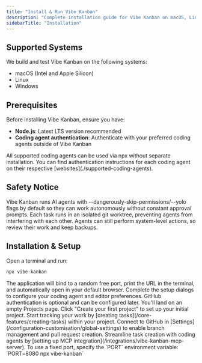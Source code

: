 ```yaml
---
title: "Install & Run Vibe Kanban"
description: "Complete installation guide for Vibe Kanban on macOS, Linux, and Windows"
sidebarTitle: "Installation"
---
```


## Supported Systems

We build and test Vibe Kanban on the following systems:

- macOS (Intel and Apple Silicon)
- Linux
- Windows

## Prerequisites

Before installing Vibe Kanban, ensure you have:

- **Node.js**: Latest LTS version recommended
- **Coding agent authentication**: Authenticate with your preferred coding agents outside of Vibe Kanban

<Info>
All supported coding agents can be used via npx without separate installation. You can find authentication instructions for each coding agent on their respective [websites](./supported-coding-agents).
</Info>

## Safety Notice

<Warning>
Vibe Kanban runs AI agents with --dangerously-skip-permissions/--yolo flags by default so they can work autonomously without constant approval prompts. Each task runs in an isolated git worktree, preventing agents from interfering with each other.
Agents can still perform system-level actions, so review their work and keep backups.
</Warning>

## Installation & Setup

<Steps>
<Step title="Install and launch Vibe Kanban">
  Open a terminal and run:

  ```bash
  npx vibe-kanban
  ```

  <Check>
  The application will bind to a random free port, print the URL in the terminal, and automatically open in your default browser.
  </Check>
</Step>

<Step title="Complete initial setup">
  Complete the setup dialogs to configure your coding agent and editor preferences. GitHub authentication is optional and can be configured later.
</Step>

<Step title="Create your first project">
  You'll land on an empty Projects page. Click "Create your first project" to set up your initial project.
</Step>

<Step title="Add tasks">
  Start tracking your work by [creating tasks](/core-features/creating-tasks) within your project.
</Step>

<Step title="Optional: Configure GitHub integration">
  Connect to GitHub in [Settings](/configuration-customisation/global-settings) to enable branch management and pull request creation.
</Step>

<Step title="Optional: Set up MCP integration">
  Streamline task creation with coding agents by [setting up MCP integration](/integrations/vibe-kanban-mcp-server).
</Step>
</Steps>

<Tip>
To use a fixed port, specify the `PORT` environment variable: `PORT=8080 npx vibe-kanban`
</Tip>
